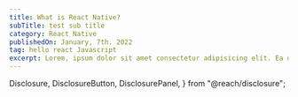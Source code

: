 ```yaml
---
title: What is React Native?
subTitle: test sub title
category: React Native
publishedOn: January, 7th. 2022
tag: hello react Javascript
excerpt: Lorem, ipsum dolor sit amet consectetur adipisicing elit. Ea deserunt ab maiores eligendi nemo, ipsa, pariatur
---
```


  Disclosure,
  DisclosureButton,
  DisclosurePanel,
} from "@reach/disclosure";

<Meta title="React Navigation Tutorial - PressBlog" />

<Title
  title={"What is React Native?"}
  subTitle={"test sub title"}
  date={"January, 7th. 2022"}
/>

React Navigation is one of the best things that happened to [**React Native**](https://reactnative.org)

## Benefits of using React Navigation

1. It is cool to use
2. It is simple to learn
3. It has an extensive community
4. And more and more

<Disclosure>
  <DisclosureButton as="div">
    React Navigation won't be here forever. Click to find why
  </DisclosureButton>
  <DisclosurePanel>
    Nothing lasts forever, yeah! That's all I got to say
  </DisclosurePanel>
</Disclosure>

